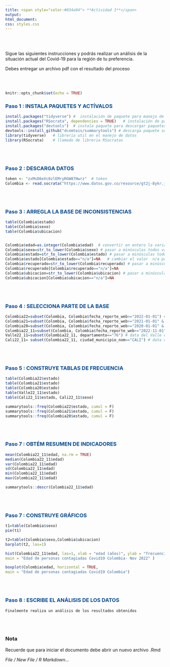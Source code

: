```yaml
---
title: <span style="color:#034a94"> **Actividad 1**</span>
output:
html_document:
css: styles.css
---
```


<br/><br/>

Sigue las siguientes instrucciones y podrás realizar un análisis de la situación actual del Covid-19 para la región de tu preferencia.

Debes entregar un archivo pdf con el resultado del proceso 

<br/><br/>

```r
knitr::opts_chunk$set(echo = TRUE)
```



### <span style="color:#034a94"> **Paso 1 : INSTALA PAQUETES Y ACTÍVALOS**</span>

```r
install.packages("tidyverse") #  instalación de paquete para manejo de datos
install.packages("RSocrata", dependencies = TRUE)   # instalación de paquete RSocrata lee datos de manera remota
install.packages("devtools")  # instala paquete para descargar paquetes desde github
devtools::install_github("dcomtois/summarytools") # descarga paquete summarytools desde repositorio github
library(tidyverse)   # libreria util en el manejo de datos
library(RSocrata)    # llamado de libreria RSocratas
```

<br/><br/>

### <span style="color:#034a94"> **Paso 2 : DESCARGA DATOS**</span>

```r
token <- "zxMsD6eXc0zlEMryRGW87Hwrz"  # token
Colombia <- read.socrata("https://www.datos.gov.co/resource/gt2j-8ykr.json", app_token = token) # lectura de manera remota 

```

<br/><br/>


### <span style="color:#034a94"> **Paso 3 : ARREGLA LA BASE DE INCONSISTENCIAS**</span>

```r
table(Colombia$estado)
table(Colombia$sexo)
table(Colombia$ubicacion)


Colombia$edad=as.integer(Colombia$edad)  # convertir en entero la variable edad
Colombia$sexo=str_to_lower(Colombia$sexo) # pasar a minúsculas todos valores de la variable sexo
Colombia$estado=str_to_lower(Colombia$estado) # pasar a minúsculas todos lo valores de la variable estado
Colombia$estado[Colombia$estado=="n/a"]=NA   # cambiar el valor  n/a por NA - valores faltantes
Colombia$recuperado=str_to_lower(Colombia$recuperado) # pasar a minúsculas todos los valores de la variable recuperado
Colombia$recuperado[Colombia$recuperado=="n/a"]=NA 
Colombia$ubicacion=str_to_lower(Colombia$ubicacion) # pasar a minúsculas todos los valores de la variable ubicación
Colombia$ubicacion[Colombia$ubicacion=="n/a"]=NA 
```

<br/><br/>


### <span style="color:#034a94"> **Paso 4 : SELECCIONA PARTE DE LA BASE**</span>

```r
Colombia22=subset(Colombia, Colombia$fecha_reporte_web>="2022-01-01") # data del 2022
Colombia21=subset(Colombia, Colombia$fecha_reporte_web>="2021-01-01" & Colombia$fecha_reporte_web<"2022-01-01") # data de 2021
Colombia20=subset(Colombia, Colombia$fecha_reporte_web>="2020-01-01" & Colombia$fecha_reporte_web<"2021-01-01") # data de 2020
Colombia22_11=subset(Colombia, Colombia$fecha_reporte_web>="2022-11-01") # data desde  nov-01-2022 
Valle22_11=subset(Colombia22_11, departamento=="76") # data del Valle del Cauca desde nov-01-2022
Cali22_11= subset(Colombia22_11, ciudad_municipio_nom=="CALI") # data de Cali desde nov-01-2022

```

<br/><br/>

### <span style="color:#034a94"> **Paso 5 : CONSTRUYE TABLAS DE FRECUENCIA**</span>

```r
table(Colombia22$estado)
table(Colombia21$estado)
table(Colombia20$estado)
table(Valle22_11$estado)
table(Cali22_11$estado, Cali22_11$sexo)

summarytools::freq(Colombia22$estado, cumul = F)
summarytools::freq(Colombia21$estado, cumul = F)
summarytools::freq(Colombia20$estado, cumul = F)
```

<br/><br/>

### <span style="color:#034a94"> **Paso 7 : OBTÉM RESUMEN DE INDICADORES**</span>

```r
mean(Colombia22_11$edad, na.rm = TRUE)
median(Colombia22_11$edad)
var(Colombia22_11$edad)
sd(Colombia22_11$edad)
min(Colombia22_11$edad)
max(Colombia22_11$edad)

summarytools::descr(Colombia22_11$edad)
```

<br/><br/>

### <span style="color:#034a94"> **Paso 7 : CONSTRUYE GRÁFICOS**</span>

```r
t1=table(Colombia$sexo)
pie(t1)

t2=table(Colombia$sexo,Colombia$ubicacion)
barplot(t2, las=1)

hist(Colombia22_11$edad, las=1, xlab = "edad (años)", ylab = "frecuencia", 
main = "Edad de personas contagiadas Covid19 Colombia- Nov 2022" )

boxplot(Colombia$edad, horizontal = TRUE,
main = "Edad de personas contagiadas Covid19 Colombia")


```

<br/><br/>

### <span style="color:#034a94"> **Paso 8 : ESCRIBE EL ANÁLISIS DE LOS DATOS**</span>

```r
Finalmente realiza un análisis de los resultados obtenidos
```

<br/><br/>
<div class="content-box-yellow">
### **Nota**

Recuerde que para iniciar el documento debe abrir un nuevo archivo .Rmd 

*File / New File / R Markdown...* 
</div>

